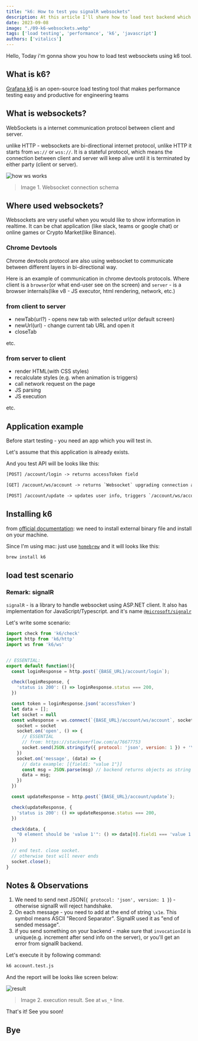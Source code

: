 ```yaml
---
title: "k6: How to test you signalR websockets"
description: At this article I'll share how to load test backend which was written using signalR library.
date: 2023-09-08
image: "./09-k6-websockets.webp"
tags: ['load testing', 'performance', 'k6', 'javascript']
authors: ['vitalics']
---
```


Hello, Today i'm gonna show you how to load test websockets using k6 tool.

## What is k6?

[Grafana k6](https://k6.io/docs#:~:text=What%20is%20k6%3F,performance%20regressions%20and%20problems%20earlier.) is an open-source load testing tool that makes performance testing easy and productive for engineering teams

## What is websockets?

WebSockets is a internet communication protocol between client and server.

unlike HTTP - websockets are bi-directional internet protocol, unlike HTTP it starts from `ws://` or `wss://`. It is a stateful protocol, which means the connection between client and server will keep alive until it is terminated by either party (client or server).

![how ws works](./09-websocket-works.webp)
> Image 1. Websocket connection schema

## Where used websockets?

Websockets are very useful when you would like to show information in realtime. It can be chat application (like slack, teams or google chat) or online games or Crypto Market(like Binance).

### Chrome Devtools

Chrome devtools protocol are also using websocket to communicate between different layers in bi-directional way.

Here is an example of communication in chrome devtools protocols. Where client is a `browser`(or what end-user see on the screen) and `server` - is a browser internals(like v8 - JS executor, html rendering, network, etc.)

### from client to server

- newTab(url?) - opens new tab with selected url(or default screen)
- newUrl(url) - change current tab URL and open it
- closeTab

etc.

### from server to client

- render HTML(with CSS styles)
- recalculate styles (e.g. when animation is triggers)
- call network request on the page
- JS parsing
- JS execution

etc.

## Application example

Before start testing - you need an app which you will test in.

Let's assume that this application is already exists.

And you test API will be looks like this:

```txt
[POST] /account/login -> returns accessToken field

[GET] /account/ws/account -> returns `Websocket` upgrading connection and subscribes into account updates

[POST] /account/update -> updates user info, triggers `/account/ws/account` socket connections
```

## Installing k6

from [official documentation](https://k6.io/docs/get-started/installation/): we need to install external binary file and install on your machine.

Since I'm using mac: just use [`homebrew`](https://brew.sh/) and it will looks like this:

```bash
brew install k6
```

## load test scenario

### Remark: signalR

`signalR` - is a library to handle websocket using ASP.NET client. It also has implementation for JavaScript/Typescript. and it's name [`@microsoft/signalr`](https://www.npmjs.com/package/@microsoft/signalr)

Let's write some scenario:

```js title="account.test.js" caption="k6 load test script" showLineNumbers
import check from 'k6/check'
import http from 'k6/http'
import ws from 'k6/ws'


// ESSENTIAL:
export default function(){
  const loginResponse = http.post(`{BASE_URL}/account/login`);

  check(loginResponse, {
    'status is 200': () => loginResponse.status === 200,
  })

  const token = loginResponse.json('accessToken')
  let data = [];
  let socket = null
  const wsResponse = ws.connect(`{BASE_URL}/account/ws/account`, socket => {
    socket = socket
    socket.on('open', () => {
      // ESSENTIAL
      // from: https://stackoverflow.com/a/76677753
      socket.send(JSON.stringify({ protocol: 'json', version: 1 }) + '\x1e')
    })
    socket.on('message', (data) => {
      // data example: [{field1: "value 1"}]
      const msg = JSON.parse(msg) // backend returns objects as string
      data = msg;
    })
  })

  const updateResponse = http.post(`{BASE_URL}/account/update`);

  check(updateResponse, {
    'status is 200': () => updateResponse.status === 200,
  })

  check(data, {
    "0 element should be 'value 1'": () => data[0].field1 === 'value 1'
  })

  // end test. close socket.
  // otherwise test will never ends
  socket.close();
}
```

## Notes & Observations

1. We need to send next JSON(`{ protocol: 'json', version: 1 }`) - otherwise signalR will reject handshake.
2. On each message - you need to add at the end of string `\x1e`. This symbol means ASCII "Record Separator". SignalR used it as "end of sended message".
3. if you send something on your backend - make sure that `invocationId` is unique(e.g. increment after send info on the server), or you'll get an error from signalR backend.

Let's execute it by following command:

```bash
k6 account.test.js
```

And the report will be looks like screen below:

![result](./09-websocket-result.png)
> Image 2. execution result. See at `ws_*` line.

That's it! See you soon!

## Bye

